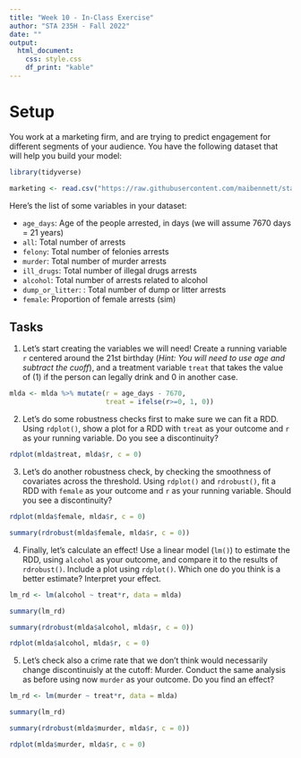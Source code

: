 ```yaml
---
title: "Week 10 - In-Class Exercise"
author: "STA 235H - Fall 2022"
date: ""
output: 
  html_document:
    css: style.css
    df_print: "kable"
---
```

<style type="text/css">
div.main-container {
  max-width: 1800px;
  margin-left: auto;
  margin-right: auto;
}

@media only screen and (max-width: 600px) {
   body {
      margin: 0;
      padding: 0;
   }
   .sample {
      width: 100%;
   }
}
</style>

# Setup

You work at a marketing firm, and are trying to predict engagement for different segments of your audience. You have the following dataset that will help you build your model:


```r
library(tidyverse)

marketing <- read.csv("https://raw.githubusercontent.com/maibennett/sta235/main/exampleSite/content/InClassExercises/data/mlda.csv")
```

Here's the list of some variables in your dataset:

- `age_days`: Age of the people arrested, in days (we will assume 7670 days = 21 years)
- `all`: Total number of arrests
- `felony`: Total number of felonies arrests
- `murder`: Total number of murder arrests
- `ill_drugs`: Total number of illegal drugs arrests
- `alcohol`: Total number of arrests related to alcohol
- `dump_or_litter`: : Total number of dump or litter arrests
- `female`: Proportion of female arrests (sim)

## Tasks

1) Let's start creating the variables we will need! Create a running variable `r` centered around the 21st birthday (*Hint: You will need to use age and subtract the cuoff*), and a treatment variable `treat` that takes the value of (1) if the person can legally drink and 0 in another case.

```r
mlda <- mlda %>% mutate(r = age_days - 7670,
                        treat = ifelse(r>=0, 1, 0))
```

2) Let's do some robustness checks first to make sure we can fit a RDD. Using `rdplot()`, show a plot for a RDD with `treat` as your outcome and `r` as your running variable. Do you see a discontinuity?

```r
rdplot(mlda$treat, mlda$r, c = 0)
```

3) Let's do another robustness check, by checking the smoothness of covariates across the threshold. Using `rdplot()` and `rdrobust()`, fit a RDD with `female` as your outcome and `r` as your running variable. Should you see a discontinuity?

```r
rdplot(mlda$female, mlda$r, c = 0)
```

```r
summary(rdrobust(mlda$female, mlda$r, c = 0))
```


4) Finally, let's calculate an effect! Use a linear model (`lm()`) to estimate the RDD, using `alcohol` as your outcome, and compare it to the results of `rdrobust()`. Include a plot using `rdplot()`. Which one do you think is a better estimate? Interpret your  effect.

```r
lm_rd <- lm(alcohol ~ treat*r, data = mlda)

summary(lm_rd)

summary(rdrobust(mlda$alcohol, mlda$r, c = 0))

rdplot(mlda$alcohol, mlda$r, c = 0)
```


5) Let's check also a crime rate that we don't think would necessarily change discontinuisly at the cutoff: Murder. Conduct the same analysis as before using now `murder` as your outcome. Do you find an effect?

```r
lm_rd <- lm(murder ~ treat*r, data = mlda)

summary(lm_rd)

summary(rdrobust(mlda$murder, mlda$r, c = 0))

rdplot(mlda$murder, mlda$r, c = 0)
```
